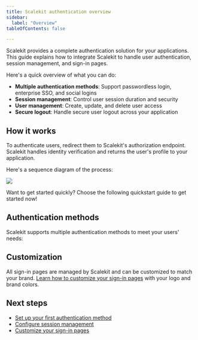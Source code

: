```yaml
---
title: Scalekit authentication overview
sidebar:
  label: "Overview"
tableOfContents: false

---
```



Scalekit provides a complete authentication solution for your applications. This guide explains how to integrate Scalekit to handle user authentication, session management, and sign-in pages.

Here's a quick overview of what you can do:

- **Multiple authentication methods**: Support passwordless login, enterprise SSO, and social logins
- **Session management**: Control user session duration and security
- **User management**: Create, update, and delete user access
- **Secure logout**: Handle secure user logout across your application

## How it works

To authenticate users, redirect them to Scalekit's authorization endpoint. Scalekit handles identity verification and returns the user's profile to your application.

Here's a sequence diagram of the process:

![](@/assets/docs/guides/overview/0.png)

Want to get started quickly? Choose the following quickstart guide to get started now!

<LinkCard
    title="Quickstart guide"
    href="/fsa/guides/social-logins/"
    description="Get up and running with Scalekit authentication in minutes"
  />

## Authentication methods

Scalekit supports multiple authentication methods to meet your users' needs:

<CardGrid>
  <LinkCard
    title="Passwordless authentication"
    href="/fsa/guides/social-logins/"
    description="Implement verification codes and magic links for a password-free experience"
  />
  <LinkCard
    title="Enterprise SSO"
    href="/fsa/guides/enterprise-sso/"
    description="Enable users to sign in with their organization's identity provider"
  />
  <LinkCard
    title="Social logins"
    href="/fsa/guides/social-logins/"
    description="Allow users to sign in with Google, Microsoft, and other social providers"
  />
</CardGrid>

## Customization

All sign-in pages are managed by Scalekit and can be customized to match your brand. [Learn how to customize your sign-in pages](/fsa/guides/login-page-branding/) with your logo and brand colors.

## Next steps

- [Set up your first authentication method](/fsa/guides/social-logins/)
- [Configure session management](/fsa/guides/manage-session/)
- [Customize your sign-in pages](/fsa/guides/login-page-branding/)